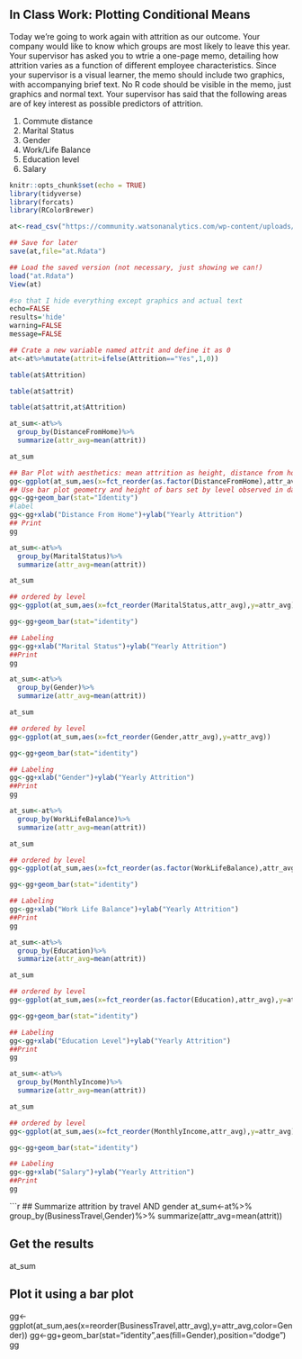 In Class Work: Plotting Conditional Means
----------------------------

Today we're going to work again with attrition as our outcome. Your company would like to know which groups are most likely to leave this year. Your supervisor has asked you to wtrie a one-page memo, detailing how attrition varies as a function of different employee characteristics. Since your supervisor is a visual learner, the memo should include two graphics, with accompanying brief text. No R code should be visible in the memo, just graphics and normal text. Your supervisor has said that the following areas are of key interest as possible predictors of attrition.

1. Commute distance
2. Marital Status
3. Gender
4. Work/Life Balance
5. Education level
6. Salary


```r
knitr::opts_chunk$set(echo = TRUE)
library(tidyverse)
library(forcats)
library(RColorBrewer)
```

```r
at<-read_csv("https://community.watsonanalytics.com/wp-content/uploads/2015/03/WA_Fn-UseC_-HR-Employee-Attrition.csv")

## Save for later
save(at,file="at.Rdata")

## Load the saved version (not necessary, just showing we can!)
load("at.Rdata")
View(at)
```

```r
#so that I hide everything except graphics and actual text
echo=FALSE 
results='hide' 
warning=FALSE 
message=FALSE
```

```r
## Crate a new variable named attrit and define it as 0
at<-at%>%mutate(attrit=ifelse(Attrition=="Yes",1,0))

table(at$Attrition)

table(at$attrit)

table(at$attrit,at$Attrition)

```

```r

at_sum<-at%>%
  group_by(DistanceFromHome)%>%
  summarize(attr_avg=mean(attrit))

at_sum

```

```r
## Bar Plot with aesthetics: mean attrition as height, distance from home as cateogry
gg<-ggplot(at_sum,aes(x=fct_reorder(as.factor(DistanceFromHome),attr_avg),y=attr_avg))
## Use bar plot geometry and height of bars set by level observed in dataset
gg<-gg+geom_bar(stat="Identity")
#label
gg<-gg+xlab("Distance From Home")+ylab("Yearly Attrition")
## Print
gg
```

```r
at_sum<-at%>%
  group_by(MaritalStatus)%>%
  summarize(attr_avg=mean(attrit))

at_sum

## ordered by level
gg<-ggplot(at_sum,aes(x=fct_reorder(MaritalStatus,attr_avg),y=attr_avg))

gg<-gg+geom_bar(stat="identity")

## Labeling
gg<-gg+xlab("Marital Status")+ylab("Yearly Attrition")
##Print
gg
```

```r
at_sum<-at%>%
  group_by(Gender)%>%
  summarize(attr_avg=mean(attrit))

at_sum

## ordered by level
gg<-ggplot(at_sum,aes(x=fct_reorder(Gender,attr_avg),y=attr_avg))

gg<-gg+geom_bar(stat="identity")

## Labeling
gg<-gg+xlab("Gender")+ylab("Yearly Attrition")
##Print
gg
```
```r
at_sum<-at%>%
  group_by(WorkLifeBalance)%>%
  summarize(attr_avg=mean(attrit))

at_sum

## ordered by level
gg<-ggplot(at_sum,aes(x=fct_reorder(as.factor(WorkLifeBalance),attr_avg),y=attr_avg))

gg<-gg+geom_bar(stat="identity")

## Labeling
gg<-gg+xlab("Work Life Balance")+ylab("Yearly Attrition")
##Print
gg
```
```r
at_sum<-at%>%
  group_by(Education)%>%
  summarize(attr_avg=mean(attrit))

at_sum

## ordered by level
gg<-ggplot(at_sum,aes(x=fct_reorder(as.factor(Education),attr_avg),y=attr_avg))

gg<-gg+geom_bar(stat="identity")

## Labeling
gg<-gg+xlab("Education Level")+ylab("Yearly Attrition")
##Print
gg
```
```r
at_sum<-at%>%
  group_by(MonthlyIncome)%>%
  summarize(attr_avg=mean(attrit))

at_sum

## ordered by level
gg<-ggplot(at_sum,aes(x=fct_reorder(MonthlyIncome,attr_avg),y=attr_avg))

gg<-gg+geom_bar(stat="identity")

## Labeling
gg<-gg+xlab("Salary")+ylab("Yearly Attrition")
##Print
gg
```

```r
## Summarize attrition by travel AND gender
at_sum<-at%>%
  group_by(BusinessTravel,Gender)%>%
  summarize(attr_avg=mean(attrit))

## Get the results
at_sum

## Plot it using a bar plot
gg<-ggplot(at_sum,aes(x=reorder(BusinessTravel,attr_avg),y=attr_avg,color=Gender))
gg<-gg+geom_bar(stat="identity",aes(fill=Gender),position="dodge")
gg